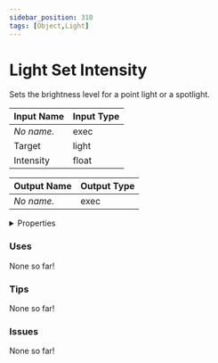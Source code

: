 ```yaml
---
sidebar_position: 310
tags: [Object,Light]
---
```


# Light Set Intensity

Sets the brightness level for a point light or a spotlight.




<EsbSvg />

| Input Name | Input Type |
|-----------|-----------|
| *No name.* | exec |
| Target | light |
| Intensity | float |

| Output Name | Output Type |
|-----------|-----------|
| *No name.* | exec |


<details>
  <summary>Properties</summary>
  <div>
    <div>
    <table>
      <thead>
        <tr>
          <th>Is beta required?</th>
          <th>❌</th>
        </tr>
        <tr>
          <th>Is this chip a trolling risk?</th>
          <th>❌</th>
        </tr>
        <tr>
          <th>Chip UUID</th>
          <th>aa6dc013-3f5b-45f4-87a2-8aa4d16cc375</th>
        </tr>
      </thead>
    </table>
    </div>
  </div>
</details>

### Uses

None so far!

### Tips

None so far!

### Issues

None so far!